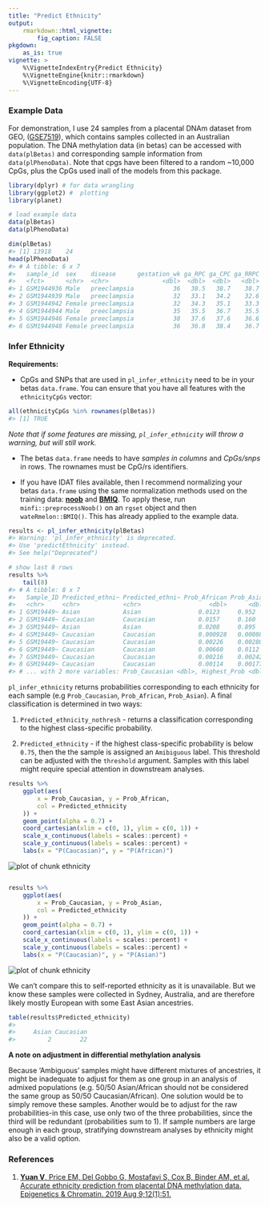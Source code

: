 ```yaml
---
title: "Predict Ethnicity"
output: 
    rmarkdown::html_vignette:
        fig_caption: FALSE
pkgdown:
    as_is: true
vignette: >
    %\VignetteIndexEntry{Predict Ethnicity}
    %\VignetteEngine{knitr::rmarkdown}
    %\VignetteEncoding{UTF-8}
---
```




### Example Data

For demonstration, I use 24 samples from a placental DNAm dataset from GEO,
([GSE7519](https://www.ncbi.nlm.nih.gov/geo/query/acc.cgi?acc=GSE75196)), which
contains samples collected in an Australian population. The DNA methylation 
data (in betas) can be accessed with `data(plBetas)` and corresponding sample
information from `data(plPhenoData)`. Note that cpgs have been filtered to a 
random \~10,000 CpGs, plus the CpGs used inall of the models from this package.


```r
library(dplyr) # for data wrangling
library(ggplot2) #  plotting
library(planet)

# load example data
data(plBetas)
data(plPhenoData)

dim(plBetas)
#> [1] 13918    24
head(plPhenoData)
#> # A tibble: 6 x 7
#>   sample_id  sex    disease      gestation_wk ga_RPC ga_CPC ga_RRPC
#>   <fct>      <chr>  <chr>               <dbl>  <dbl>  <dbl>   <dbl>
#> 1 GSM1944936 Male   preeclampsia           36   38.5   38.7    38.7
#> 2 GSM1944939 Male   preeclampsia           32   33.1   34.2    32.6
#> 3 GSM1944942 Female preeclampsia           32   34.3   35.1    33.3
#> 4 GSM1944944 Male   preeclampsia           35   35.5   36.7    35.5
#> 5 GSM1944946 Female preeclampsia           38   37.6   37.6    36.6
#> 6 GSM1944948 Female preeclampsia           36   36.8   38.4    36.7
```

### Infer Ethnicity

**Requirements:**

- CpGs and SNPs that are used in `pl_infer_ethnicity` need to be in your betas
`data.frame`. You can ensure that you have all features with the
`ethnicityCpGs` vector:


```r
all(ethnicityCpGs %in% rownames(plBetas))
#> [1] TRUE
```

*Note that if some features are missing, `pl_infer_ethnicity` will throw a
warning, but will still work.*

- The betas `data.frame` needs to have *samples in columns* and *CpGs/snps* in
rows. The rownames must be CpG/rs identifiers.

- If you have IDAT files available, then I recommend normalizing your betas
`data.frame` using the same normalization methods used on the training data:
[**noob**](https://www.ncbi.nlm.nih.gov/pmc/articles/PMC3627582/) and
[**BMIQ**](https://www.ncbi.nlm.nih.gov/pmc/articles/PMC3546795/). To apply 
these, run `minfi::preprocessNoob()` on an `rgset` object and then
`wateRmelon::BMIQ()`. This has already applied to the example data.


```r
results <- pl_infer_ethnicity(plBetas)
#> Warning: 'pl_infer_ethnicity' is deprecated.
#> Use 'predictEthnicity' instead.
#> See help("Deprecated")

# show last 8 rows
results %>%
    tail(8)
#> # A tibble: 8 x 7
#>   Sample_ID Predicted_ethni~ Predicted_ethni~ Prob_African Prob_Asian
#>   <chr>     <chr>            <chr>                   <dbl>      <dbl>
#> 1 GSM19449~ Asian            Asian                0.0123     0.952   
#> 2 GSM19449~ Caucasian        Caucasian            0.0157     0.160   
#> 3 GSM19449~ Asian            Asian                0.0208     0.895   
#> 4 GSM19449~ Caucasian        Caucasian            0.000928   0.000880
#> 5 GSM19449~ Caucasian        Caucasian            0.00226    0.00280 
#> 6 GSM19449~ Caucasian        Caucasian            0.00660    0.0112  
#> 7 GSM19449~ Caucasian        Caucasian            0.00216    0.00242 
#> 8 GSM19449~ Caucasian        Caucasian            0.00114    0.00177 
#> # ... with 2 more variables: Prob_Caucasian <dbl>, Highest_Prob <dbl>
```

`pl_infer_ethnicity` returns probabilities corresponding to each ethnicity for
each sample (e.g `Prob_Caucasian`, `Prob_African`, `Prob_Asian`). A final
classification is determined in two ways:

1.  `Predicted_ethnicity_nothresh` - returns a classification corresponding to
the highest class-specific probability.

2.  `Predicted_ethnicity` - if the highest class-specific probability is below
`0.75`, then the the sample is assigned an `Amibiguous` label. This threshold 
can be adjusted with the `threshold` argument. Samples with this label might
require special attention in downstream analyses.


```r
results %>%
    ggplot(aes(
        x = Prob_Caucasian, y = Prob_African,
        col = Predicted_ethnicity
    )) +
    geom_point(alpha = 0.7) +
    coord_cartesian(xlim = c(0, 1), ylim = c(0, 1)) +
    scale_x_continuous(labels = scales::percent) +
    scale_y_continuous(labels = scales::percent) +
    labs(x = "P(Caucasian)", y = "P(African)")
```

<img src="figure/ethnicity-1.png" title="plot of chunk ethnicity" alt="plot of chunk ethnicity" style="display: block; margin: auto;" />

```r

results %>%
    ggplot(aes(
        x = Prob_Caucasian, y = Prob_Asian,
        col = Predicted_ethnicity
    )) +
    geom_point(alpha = 0.7) +
    coord_cartesian(xlim = c(0, 1), ylim = c(0, 1)) +
    scale_x_continuous(labels = scales::percent) +
    scale_y_continuous(labels = scales::percent) +
    labs(x = "P(Caucasian)", y = "P(Asian)")
```

<img src="figure/ethnicity-2.png" title="plot of chunk ethnicity" alt="plot of chunk ethnicity" style="display: block; margin: auto;" />

We can't compare this to self-reported ethnicity as it is unavailable. But we
know these samples were collected in Sydney, Australia, and are therefore 
likely mostly European with some East Asian ancestries.


```r
table(results$Predicted_ethnicity)
#> 
#>     Asian Caucasian 
#>         2        22
```

**A note on adjustment in differential methylation analysis**

Because 'Ambiguous' samples might have different mixtures of ancestries, it 
might be inadequate to adjust for them as one group in an analysis of admixed
populations (e.g. 50/50 Asian/African should not be considered the same group 
as 50/50 Caucasian/African). One solution would be to simply remove these
samples. Another would be to adjust for the raw probabilities-in this case, use
only two of the three probabilities, since the third will be redundant
(probabilities sum to 1). If sample numbers are large enough in each group,
stratifying downstream analyses by ethnicity might also be a valid option.

### References

1. [**Yuan V**, Price EM, Del Gobbo G, Mostafavi S, Cox B, Binder AM, et al.
Accurate ethnicity prediction from placental DNA methylation data. Epigenetics 
& Chromatin. 2019 Aug 9;12(1):51.](https://epigeneticsandchromatin.
biomedcentral.com/articles/10.1186/s13072-019-0296-3)
